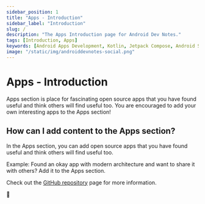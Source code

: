 ```yaml
---
sidebar_position: 1
title: "Apps - Introduction"
sidebar_label: "Introduction"
slug: /
description: "The Apps Introduction page for Android Dev Notes."
tags: [Introduction, Apps]
keywords: [Android Apps Development, Kotlin, Jetpack Compose, Android Studio, Learn Android, Open Source Android Apps, GitHub Android]
image: "/static/img/androiddevnotes-social.png"
---
```


# Apps - Introduction

Apps section is place for fascinating open source apps that you have found useful and think others will find useful too. You are encouraged to add your own interesting apps to the Apps section!

## How can I add content to the Apps section?

In the Apps section, you can add open source apps that you have found useful and think others will find useful too.

Example: Found an okay app with modern architecture and want to share it with others? Add it to the Apps section.

Check out the [GitHub repository](https://github.com/androiddevnotes/android-dev-notes-website) page for more information.

🐣